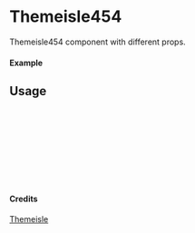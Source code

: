 
<Meta of={Themeisle454} title="Themeisle/Themeisle454" />

# Themeisle454

Themeisle454 component with different props.

#### Example

<Canvas of={Themeisle454.Primary} />

## Usage

```ts
import { Themeisle454 } from "yadl-ui";

const Example = () => {
  return (
      <Themeisle454 />
  );
};

export default Example;
```

#### Credits
[Themeisle](https://themeisle.com/illustrations)
